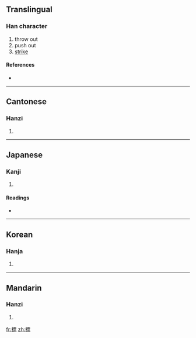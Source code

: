 ==Translingual==

===Han character===
{{Han char|rn=64|rad=手|as=11|sn=14|four=5109<sub>1</sub>|canj=手一田火 (QMWF)}}

# throw out
# push out
# [[strike]]

====References====
* {{Han ref|kx=0452.120|dkj=12651|dj=0802.160|hdz=31943.060|uh=647D|ud=25725|bh=E1E1|bd=57825}}

----

==Cantonese==

===Hanzi===
{{yue-hanzi|jyut=|y=piu1}}

# {{defn|Cantonese|sort=手11}}

----

==Japanese==

===Kanji===
{{ja-kanji|grade=|rs=手11}}

# {{defn|Japanese|sort=手11}}

====Readings====
* {{ja-readings|on=[[ひょう]] (hyō), [[びょう]] (byō), [[ほう]] (hō)|kun=[[うつ]] (utsu)}}

----

==Korean==

===Hanja===
{{ko-hanja|hangeul=표|eumhun=|rv=pyo|mr=p'yo|y=phyo}}

# {{defn|Korean|sort=手11}}

----

==Mandarin==

===Hanzi===
{{cmn-hanzi|pin=[[piǎo]] ([[piao3]]),[[biāo]] ([[biao1]]),[[biào]] ([[biao4]])|wg=p'iao<sup>3</sup>}}

# {{defn|Mandarin|sort=手11}}

[[fr:摽]]
[[zh:摽]]